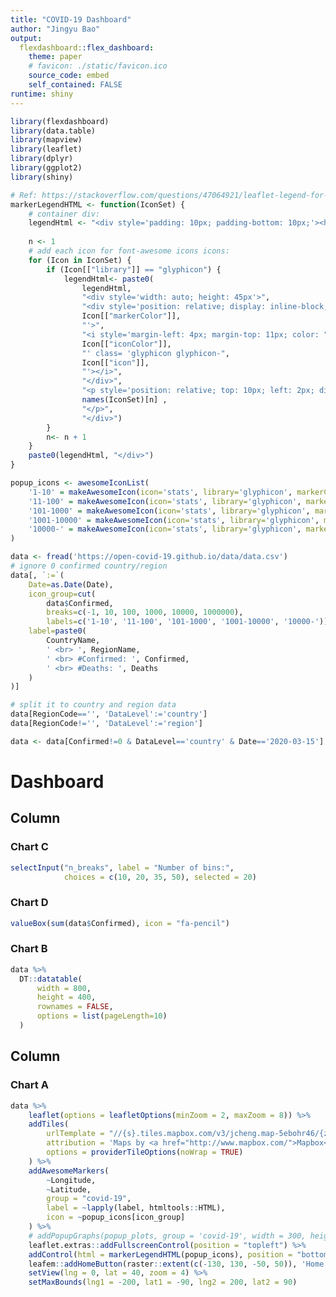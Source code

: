 ```yaml
---
title: "COVID-19 Dashboard"
author: "Jingyu Bao"
output:
  flexdashboard::flex_dashboard:
    theme: paper
    # favicon: ./static/favicon.ico
    source_code: embed
    self_contained: FALSE
runtime: shiny
---
```


```r
library(flexdashboard)
library(data.table)
library(mapview)
library(leaflet)
library(dplyr)
library(ggplot2)
library(shiny)
```

```r
# Ref: https://stackoverflow.com/questions/47064921/leaflet-legend-for-addawesomemarkers-function-with-icons
markerLegendHTML <- function(IconSet) {
    # container div:
    legendHtml <- "<div style='padding: 10px; padding-bottom: 10px;'><h4 style='padding-top:0; padding-bottom:10px; margin: 0;'> Confirmed </h4>"
    
    n <- 1
    # add each icon for font-awesome icons icons:
    for (Icon in IconSet) {
        if (Icon[["library"]] == "glyphicon") {
            legendHtml<- paste0(
                legendHtml, 
                "<div style='width: auto; height: 45px'>",
                "<div style='position: relative; display: inline-block; width: 36px; height: 45px' class='awesome-marker awesome-marker-icon-",
                Icon[["markerColor"]],
                "'>",
                "<i style='margin-left: 4px; margin-top: 11px; color: ",
                Icon[["iconColor"]],
                "' class= 'glyphicon glyphicon-",
                Icon[["icon"]],
                "'></i>",
                "</div>",
                "<p style='position: relative; top: 10px; left: 2px; display: inline-block; ' >", 
                names(IconSet)[n] ,
                "</p>",
                "</div>")    
        }
        n<- n + 1
    }
    paste0(legendHtml, "</div>")
}

popup_icons <- awesomeIconList(
    '1-10' = makeAwesomeIcon(icon='stats', library='glyphicon', markerColor = 'lightblue'),
    '11-100' = makeAwesomeIcon(icon='stats', library='glyphicon', markerColor = 'orange'),
    '101-1000' = makeAwesomeIcon(icon='stats', library='glyphicon', markerColor = 'red'),
    '1001-10000' = makeAwesomeIcon(icon='stats', library='glyphicon', markerColor = 'black'),
    '10000-' = makeAwesomeIcon(icon='stats', library='glyphicon', markerColor = 'black', iconColor = 'darkred')
)
```


```r
data <- fread('https://open-covid-19.github.io/data/data.csv')
# ignore 0 confirmed country/region
data[, `:=`(
    Date=as.Date(Date),
    icon_group=cut(
        data$Confirmed, 
        breaks=c(-1, 10, 100, 1000, 10000, 1000000), 
        labels=c('1-10', '11-100', '101-1000', '1001-10000', '10000-')),
    label=paste0(
        CountryName, 
        ' <br> ', RegionName,
        ' <br> #Confirmed: ', Confirmed,
        ' <br> #Deaths: ', Deaths
    )
)]

# split it to country and region data
data[RegionCode=='', 'DataLevel':='country']
data[RegionCode!='', 'DataLevel':='region']

data <- data[Confirmed!=0 & DataLevel=='country' & Date=='2020-03-15']
```

Dashboard {data-icon="ion-stats-bars"}
=====================================  

Column {data-width=350}
-----------------------------------------------------------------------

### Chart C

```r
selectInput("n_breaks", label = "Number of bins:",
            choices = c(10, 20, 35, 50), selected = 20)
```

### Chart D

```r
valueBox(sum(data$Confirmed), icon = "fa-pencil")
```

### Chart B

```r
data %>%
  DT::datatable(
      width = 800,
      height = 400,
      rownames = FALSE,
      options = list(pageLength=10)
  )
```

Column {data-width=650}
-----------------------------------------------------------------------

### Chart A

```r
data %>%
    leaflet(options = leafletOptions(minZoom = 2, maxZoom = 8)) %>%
    addTiles(
        urlTemplate = "//{s}.tiles.mapbox.com/v3/jcheng.map-5ebohr46/{z}/{x}/{y}.png",
        attribution = 'Maps by <a href="http://www.mapbox.com/">Mapbox</a>',
        options = providerTileOptions(noWrap = TRUE)
    ) %>%
    addAwesomeMarkers(
        ~Longitude,
        ~Latitude,
        group = "covid-19",
        label = ~lapply(label, htmltools::HTML),
        icon = ~popup_icons[icon_group]
    ) %>%
    # addPopupGraphs(popup_plots, group = 'covid-19', width = 300, height = 300) %>%
    leaflet.extras::addFullscreenControl(position = "topleft") %>%
    addControl(html = markerLegendHTML(popup_icons), position = "bottomright") %>%
    leafem::addHomeButton(raster::extent(c(-130, 130, -50, 50)), 'Home', position = 'topleft') %>%
    setView(lng = 0, lat = 40, zoom = 4) %>%
    setMaxBounds(lng1 = -200, lat1 = -90, lng2 = 200, lat2 = 90)
```






